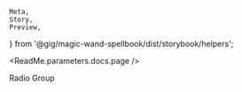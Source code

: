     Meta,
    Story,
    Preview,
} from '@gig/magic-wand-spellbook/dist/storybook/helpers';

<Meta title="UI Kit|Radio Group" />

<ReadMe.parameters.docs.page />

Radio Group

<magic-ui-radio hidden />

<Preview>
    <Story name="Default">
        <magic-ui-radio-group>
            <magic-ui-radio value="1">My radio one</magic-ui-radio>
            <magic-ui-radio value="2">My radio two</magic-ui-radio>
            <magic-ui-radio value="3">My radio three</magic-ui-radio>
            <magic-ui-radio value="4">My radio four</magic-ui-radio>
        </magic-ui-radio-group>
    </Story>
</Preview>

```html
<magic-ui-radio-group>
    <magic-ui-radio value="1">My radio one</magic-ui-radio>
    <magic-ui-radio value="2">My radio two</magic-ui-radio>
    <magic-ui-radio value="3">My radio three</magic-ui-radio>
    <magic-ui-radio value="4">My radio four</magic-ui-radio>
</magic-ui-radio-group>
```

Radio Group inline

<Preview>
    <Story name="Inline">
        <magic-ui-radio-group inline>
            <magic-ui-radio inline value="1">
                My radio one
            </magic-ui-radio>
            <magic-ui-radio inline value="2">
                My radio two
            </magic-ui-radio>
            <magic-ui-radio inline value="3">
                My radio three
            </magic-ui-radio>
            <magic-ui-radio inline value="4">
                My radio four
            </magic-ui-radio>
        </magic-ui-radio-group>
    </Story>
</Preview>

```html
<magic-ui-radio-group inline>
    <magic-ui-radio value="1">My radio one</magic-ui-radio>
    <magic-ui-radio value="2">My radio two</magic-ui-radio>
    <magic-ui-radio value="3">My radio three</magic-ui-radio>
    <magic-ui-radio value="4">My radio four</magic-ui-radio>
</magic-ui-radio-group>
```

Radio Group column

<Preview>
    <Story name="Column">
        <magic-ui-radio-group column>
            <magic-ui-radio inline value="1">
                My radio one
            </magic-ui-radio>
            <magic-ui-radio inline value="2">
                My radio two
            </magic-ui-radio>
            <magic-ui-radio inline value="3">
                My radio three
            </magic-ui-radio>
            <magic-ui-radio inline value="4">
                My radio four
            </magic-ui-radio>
        </magic-ui-radio-group>
    </Story>
</Preview>

```html
<magic-ui-radio-group column>
    <magic-ui-radio value="1">My radio one</magic-ui-radio>
    <magic-ui-radio value="1">My radio two</magic-ui-radio>
    <magic-ui-radio value="1">My radio three</magic-ui-radio>
    <magic-ui-radio value="1">My radio four</magic-ui-radio>
</magic-ui-radio-group>
```

Radio Group space

<Preview>
    <Story name="Space">
        <magic-ui-radio-group space>
            <magic-ui-radio inline value="1">
                My radio one
            </magic-ui-radio>
            <magic-ui-radio inline value="2">
                My radio two
            </magic-ui-radio>
            <magic-ui-radio inline value="3">
                My radio three
            </magic-ui-radio>
            <magic-ui-radio inline value="4">
                My radio four
            </magic-ui-radio>
        </magic-ui-radio-group>
    </Story>
</Preview>

```html
<magic-ui-radio-group space>
    <magic-ui-radio value="1">My radio one</magic-ui-radio>
    <magic-ui-radio value="2">My radio two</magic-ui-radio>
    <magic-ui-radio value="3">My radio three</magic-ui-radio>
    <magic-ui-radio value="4">My radio four</magic-ui-radio>
</magic-ui-radio-group>
```

Radio Group left

<Preview>
    <Story name="Left">
        <magic-ui-radio-group left>
            <magic-ui-radio inline value="1">
                My radio one
            </magic-ui-radio>
            <magic-ui-radio inline value="2">
                My radio two
            </magic-ui-radio>
            <magic-ui-radio inline value="3">
                My radio three
            </magic-ui-radio>
            <magic-ui-radio inline value="4">
                My radio four
            </magic-ui-radio>
        </magic-ui-radio-group>
    </Story>
</Preview>

```html
<magic-ui-radio-group left>
    <magic-ui-radio value="1">My radio one</magic-ui-radio>
    <magic-ui-radio value="2">My radio two</magic-ui-radio>
    <magic-ui-radio value="3">My radio three</magic-ui-radio>
    <magic-ui-radio value="4">My radio four</magic-ui-radio>
</magic-ui-radio-group>
```

Radio Group right

<Preview>
    <Story name="Right">
        <magic-ui-radio-group right>
            <magic-ui-radio inline value="1">
                My radio one
            </magic-ui-radio>
            <magic-ui-radio inline value="2">
                My radio two
            </magic-ui-radio>
            <magic-ui-radio inline value="3">
                My radio three
            </magic-ui-radio>
            <magic-ui-radio inline value="4">
                My radio four
            </magic-ui-radio>
        </magic-ui-radio-group>
    </Story>
</Preview>

```html
<magic-ui-radio-group right>
    <magic-ui-radio value="1">My radio one</magic-ui-radio>
    <magic-ui-radio value="2">My radio two</magic-ui-radio>
    <magic-ui-radio value="3">My radio three</magic-ui-radio>
    <magic-ui-radio value="4">My radio four</magic-ui-radio>
</magic-ui-radio-group>
```
